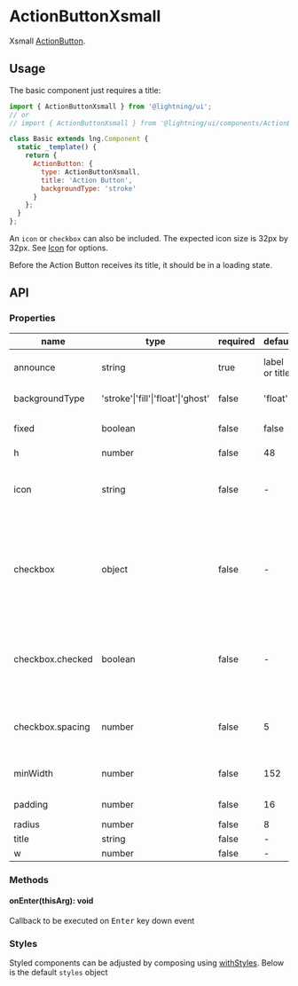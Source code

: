 
# ActionButtonXsmall

Xsmall [ActionButton](?path=/docs/actionbutton--base).

## Usage

The basic component just requires a title:

```js
import { ActionButtonXsmall } from '@lightning/ui';
// or
// import { ActionButtonXsmall } from '@lightning/ui/components/ActionButton';

class Basic extends lng.Component {
  static _template() {
    return {
      ActionButton: {
        type: ActionButtonXsmall,
        title: 'Action Button',
        backgroundType: 'stroke'
      }
    };
  }
};
```

An `icon` or `checkbox` can also be included. The expected icon size is 32px by 32px. See [Icon](?path=/docs/icon--basic) for options.

<Canvas>
  <Story id="elements-actionbuttonxsmall--base" />
</Canvas>


Before the Action Button receives its title, it should be in a loading state.
<Canvas>
  <Story id="elements-actionbuttonxsmall--loading" />
</Canvas>

## API

### Properties

name|type|required|default|description
--|--|--|--|--
announce|string|true|label or title|announcement text for screen readers
backgroundType|'stroke'\|'fill'\|'float'\|'ghost'|false|'float'|color of `Button` container.
fixed|boolean|false|false|when true, `w` overrides `minWidth`
h|number|false|48|height
icon|string|false|-|URI for icon or inline svg that may live next to the title. See <a href="?path=/docs/elements-badge--icon">Icon</a>
checkbox|object|false|-|object with `checked` and `spacing` properties to prepend button text with a `Checkbox`. See <a href="?path=/docs/elements-checkbox--basic">Checkbox</a>
checkbox.checked|boolean|false|-|controls whether a `Checkbox` rendered in the button is checked or not
checkbox.spacing|number|false|5|controls the amount of space to the right of the `Checkbox`
minWidth|number|false|152|minimum width of the button
padding|number|false|16|left and right padding value
radius|number|false|8|border radius
title|string|false|-|button text
w|number|false|-|width

### Methods

#### onEnter(thisArg): void

Callback to be executed on <kbd>Enter</kbd> key down event

### Styles

Styled components can be adjusted by composing using [withStyles](?path=/docs/mixins-withstyles--basic). Below is the default `styles` object

<Theme theme={ActionButtonXsmall.styles} />

